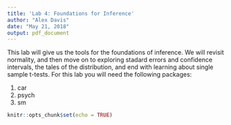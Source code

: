 ```yaml
---
title: 'Lab 4: Foundations for Inference'
author: "Alex Davis"
date: "May 21, 2018"
output: pdf_document
---
```


This lab will give us the tools for the foundations of inference. We will revisit normality, and then move on to exploring stadard errors and confidence intervals, the tales of the distribution, and end with learning about single sample t-tests. For this lab you will need the following packages:

1. car
2. psych
3. sm

```r
knitr::opts_chunk$set(echo = TRUE)
```

